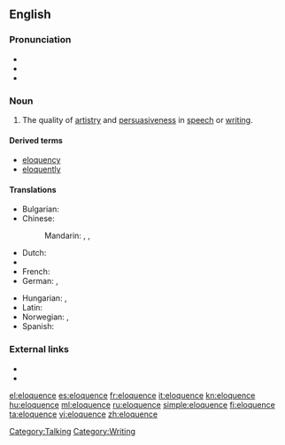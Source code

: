 ==English==

===Pronunciation===
* {{IPA|/'ɛləkwəns/}}
* {{audio|En-us-eloquence.ogg|Audio (US)}}
* {{hyphenation|el|o|quence}}

===Noun===
{{en-noun|s|-}}

# The quality of [[artistry]] and [[persuasiveness]] in [[speech]] or [[writing]].

====Derived terms====
*[[eloquency]]
*[[eloquently]]

====Translations====
{{trans-top|the quality of artistry and persuasiveness in speech or writing}}
* Bulgarian: {{t+|bg|красноречие|n}}
* Chinese:
*: Mandarin: {{t|zh|雄辯|sc=Hani}}, {{t|zh|雄辩|tr=xióngbiàn|sc=Hani}}, {{t|zh|口才|tr=kǒucái|sc=Hani}}
* Dutch: {{t+|nl|welbespraaktheid|f}}
* {{trreq|Finnish}}
* French: {{t+|fr|éloquence|f}}
* German: {{t-|de|Redegewandtheit|f}}, {{t+|de|Eloquenz|f}}
{{trans-mid}}
* Hungarian: {{t+|hu|ékesszólás}}, {{t|hu|beszédkészség}}
* Latin: {{t-|la|facundia|f|alt=fācundia}}
* Norwegian: {{t-|no|veltalenhet|m}}, {{t-|no|språkferdighet|m}}
* Spanish: {{t+|es|elocuencia|f}}
{{trans-bottom}}

===External links===
*{{pedialite}}
*{{quotelite}}

[[Category:Talking]]
[[Category:Writing]]

[[el:eloquence]]
[[es:eloquence]]
[[fr:eloquence]]
[[it:eloquence]]
[[kn:eloquence]]
[[hu:eloquence]]
[[ml:eloquence]]
[[ru:eloquence]]
[[simple:eloquence]]
[[fi:eloquence]]
[[ta:eloquence]]
[[vi:eloquence]]
[[zh:eloquence]]